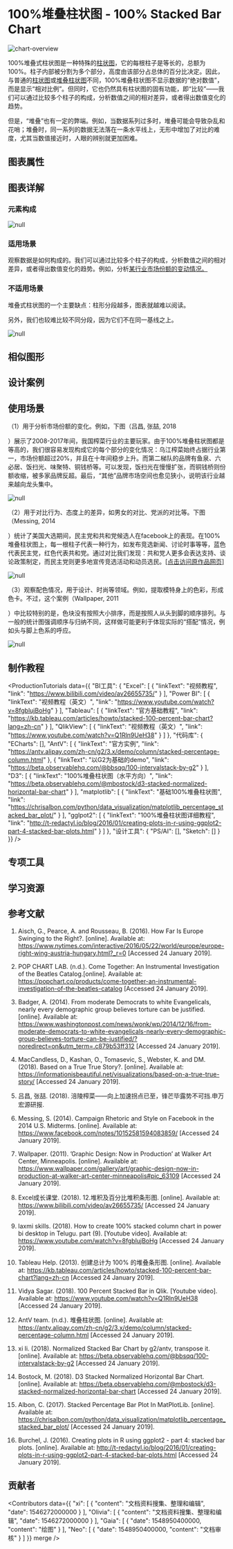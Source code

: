 
# 100%堆叠柱状图 - 100% Stacked Bar Chart


<section id="overview-graph-detail-content">

![chart-overview](//i.ibb.co/L1SJX9d/100-9d356a7b1e9672b225fc5ca9a3f5967e.png)

100%堆叠式柱状图是一种特殊的[柱状图](</charts/column_chart>)，它的每根柱子是等长的，总额为100%。柱子内部被分割为多个部分，高度由该部分占总体的百分比决定。因此，与普通的[柱状图](</charts/column_chart>)或[堆叠柱状图](</charts/stacked_column_chart>)不同，100%堆叠柱状图不显示数据的“绝对数值”，而是显示“相对比例”。但同时，它也仍然具有柱状图的固有功能，即“比较”——我们可以通过比较多个柱子的构成，分析数值之间的相对差异，或者得出数值变化的趋势。

但是，“堆叠”也有一定的弊端。例如，当数据系列过多时，堆叠可能会导致杂乱和花哨；堆叠时，同一系列的数据无法落在一条水平线上，无形中增加了对比的难度，尤其当数值接近时，人眼的辨别就更加困难。



</section>

## 图表属性

<!-- 自动识别，勿修改 -->
<section id="chart-property-graph-detail">

  <ChartProps />

</section>

## 图表详解

### 元素构成

<section id="chart-detail-graph-detail-content">

![null](//i.ibb.co/r2vqN83/1549097617643-657d81fe-892d-45c0-9abc-cc2f0c43a67a.jpg)



</section>

### 适用场景

<section id="appropriate-scene-graph-detail">

观察数据是如何构成的。我们可以通过比较多个柱子的构成，分析数值之间的相对差异，或者得出数值变化的趋势。例如，分析[某行业市场份额的变动情况。](<#usage-scene-graph-detail>)



</section>

### 不适用场景

<section id="unappropriate-scene-graph-detail">

堆叠式柱状图的一个主要缺点：柱形分段越多，图表就越难以阅读。

另外，我们也较难比较不同分段，因为它们不在同一基线之上。

![null](//i.ibb.co/fXsnqn1/1549105613173-5cafedd5-35e8-427a-a482-bf9ecff43608.jpg?x-oss-process=image/resize,w_520)



</section>

## 相似图形

<!-- 自动识别，勿修改 -->
<div id="resemble-chart-graph-detail"></div>

<SimilarCharts/>

## 设计案例

<div id="design-case-graph-detail"></div>

<DesignCaseContainer>
  
<DesignCaseItem
    description="《纽约时报》的报道，欧洲是否正转向右翼？在每一个100%堆叠柱状图中，柱子按年份排列，右翼政党用红色表示，高度表示当年获得的支持率。而左翼和中间党派则用灰色表示，可以有效的衬托出重点。此外，作者还将各个国家排列在一起（这种方式称为small multiple），这样国家之间的差异也一目了然（例如匈牙利一直是红色居多，英国、捷克等国则一直红色很少）。"
    link="https://www.nytimes.com/interactive/2016/05/22/world/europe/europe-right-wing-austria-hungary.html?_r=0"
    image="//i.ibb.co/Kjnrkn0/31402fe534dbf8e4d732d0ea58a57fbd.png"
/>
            
<DesignCaseItem
    description="关于披头士乐队的数据可视化作品。每一根长条代表披头士1963-1970年间发行的一首歌，被分割成几种颜色。每种颜色代表乐队中的一位成员（灰色表示合作的其他艺术家），上面标有乐器的icon，表示这位成员在这首歌里弹奏的乐器，可以说是一份骨灰级的粉丝作品了。"
    link="https://popchart.co/products/come-together-an-instrumental-investigation-of-the-beatles-catalog"
    image="http://www.tuzhidian.com:3001/upload/images/2019/beatles_87956242df3756c05a9c596f2ebdf5c4.jpg"
/>
            
<DesignCaseItem
    description="美国的一项民意调查，对恐怖分子嫌疑人进行折磨是不是合理的？红色代表合理，蓝色代表不合理。每一根条形加起来都是100%，但在这张图的设计中，柱子是按照正负极排列的（原点在中间），整体的排序也是按照红色柱子从长到短排列，这样设计更利于突出主旨，即哪种类型的人更同意折磨恐怖分子。"
    link="https://www.washingtonpost.com/news/wonk/wp/2014/12/16/from-moderate-democrats-to-white-evangelicals-nearly-every-demographic-group-believes-torture-can-be-justified/?noredirect=on&utm_term=.c879b53ff312"
    image="http://www.tuzhidian.com:3001/upload/images/2019/146ed31b1c29009c895eee2c1a38fd25_b1b07802a094a64f335ba0cd0ca5a832.jpg"
/>
            
<DesignCaseItem
    description="一个探索电影剧本改编的交互项目。每一个条形代表一部好莱坞电影，按照时长切割为一个个场景，蓝色代表忠于原著，红色代表不同于原著，鼠标移动上去，你还可以看到每个场景的电影画面、电影中的情节，以及原著中的对照情节。"
    link="https://informationisbeautiful.net/visualizations/based-on-a-true-true-story/"
    image="http://www.tuzhidian.com:3001/upload/images/2019/4383b74a5938e78169a6ca5762986384_63dcdbceed46cad713971ef2bf24bfa3.jpg"
/>
            
</DesignCaseContainer>

## 使用场景

<div id="usage-scene-graph-detail"></div>

（1）用于分析市场份额的变化。例如，下图（吕昌, 张喆, 2018

）展示了2008-2017年间，我国榨菜行业的主要玩家。由于100%堆叠柱状图都是等高的，我们很容易发现构成它的每个部分的变化情况：乌江榨菜始终占据行业第一，市场份额超过20%，并且在十年间稳步上升。而第二梯队的品牌有鱼泉、六必居、饭扫光、味聚特、铜钱桥等。可以发现，饭扫光在慢慢扩张，而铜钱桥则份额收缩，被多家品牌反超。最后，“其他”品牌市场空间也愈见狭小，说明该行业越来越向龙头集中。

![null](//i.ibb.co/4RnK9Vg/1548332629663-5223996f-db4c-4a36-bdfe-e9dbd81f6953.png)

（2）用于对比行为、态度上的差异，如男女的对比、党派的对比等。下图（Messing, 2014

）统计了美国大选期间，民主党和共和党候选人在facebook上的表现。在100%堆叠柱状图上，每一根柱子代表一种行为，如发布竞选新闻、讨论时事等等，蓝色代表民主党，红色代表共和党。通过对比我们发现：共和党人更多会表达支持、谈论政策制定，而民主党则更多地宣传竞选活动和动员选民。[[点击访问原作品网页]](<https://www.facebook.com/notes/10152581594083859/>)

![null](<//i.ibb.co/H2wZPYG/1549106412696-d3717b3a-520a-49a5-8a7d-d9301c89cb4c.png>)

（3）观察配色情况，用于设计、时尚等领域。例如，提取模特身上的色彩，形成色卡。不过，这个案例（Wallpaper, 2011

）中比较特别的是，色块没有按照大小排序，而是按照人从头到脚的顺序排列。与一般的统计图强调顺序与归纳不同，这样做可能更利于体现实际的“搭配”情况，例如头与脚上色系的呼应。

![null](<//i.ibb.co/D47SStG/1548332232069-1108596e-672f-455c-871c-23cc44ebd9a4.png>)



## 制作教程

<!-- 制作教程大类有：BI 工具 / 代码库 / 设计软件，请依次按照顺序填写 -->

<div id="production-tutorial-graph-detail"></div>

<ProductionTutorials
  data={{
  "BI工具": {
    "Excel": [
      {
        "linkText": "视频教程",
        "link": "https://www.bilibili.com/video/av26655735/"
      }
    ],
    "Power BI": [
      {
        "linkText": "视频教程（英文）",
        "link": "https://www.youtube.com/watch?v=8fgblujBoHg"
      }
    ],
    "Tableau": [
      {
        "linkText": "官方基础教程",
        "link": "https://kb.tableau.com/articles/howto/stacked-100-percent-bar-chart?lang=zh-cn"
      }
    ],
    "QlikView": [
      {
        "linkText": "视频教程（英文）",
        "link": "https://www.youtube.com/watch?v=Q1Rln9UeH38"
      }
    ]
  },
  "代码库": {
    "ECharts": [],
    "AntV": [
      {
        "linkText": "官方实例",
        "link": "https://antv.alipay.com/zh-cn/g2/3.x/demo/column/stacked-percentage-column.html"
      },
      {
        "linkText": "以G2为基础的demo",
        "link": "https://beta.observablehq.com/@bbsqq/100-intervalstack-by-g2"
      }
    ],
    "D3": [
      {
        "linkText": "100%堆叠柱状图（水平方向）",
        "link": "https://beta.observablehq.com/@mbostock/d3-stacked-normalized-horizontal-bar-chart"
      }
    ],
    "matplotlib": [
      {
        "linkText": "基础100%堆叠柱状图",
        "link": "https://chrisalbon.com/python/data_visualization/matplotlib_percentage_stacked_bar_plot/"
      }
    ],
    "gglpot2": [
      {
        "linkText": "100%堆叠柱状图详细教程",
        "link": "http://t-redactyl.io/blog/2016/01/creating-plots-in-r-using-ggplot2-part-4-stacked-bar-plots.html"
      }
    ]
  },
  "设计工具": {
    "PS/AI": [],
    "Sketch": []
  }
}}
/>


## 专项工具

<div id="specialty-tool-graph-detail"></div>



## 学习资源

<div id="learning-resource-graph-detail"></div>



## 参考文献

<div id="reference-graph-detail"></div>

<Reference>
  
1. Aisch, G., Pearce, A. and Rousseau, B. (2016). How Far Is Europe Swinging to the Right?. [online]. Available at: https://www.nytimes.com/interactive/2016/05/22/world/europe/europe-right-wing-austria-hungary.html?_r=0 [Accessed 24 January 2019].

2. POP CHART LAB. (n.d.). Come Together: An Instrumental Investigation of the Beatles Catalog.[online]. Available at: https://popchart.co/products/come-together-an-instrumental-investigation-of-the-beatles-catalog [Accessed 24 January 2019].

3. Badger, A. (2014). From moderate Democrats to white Evangelicals, nearly every demographic group believes torture can be justified. [online]. Available at: https://www.washingtonpost.com/news/wonk/wp/2014/12/16/from-moderate-democrats-to-white-evangelicals-nearly-every-demographic-group-believes-torture-can-be-justified/?noredirect=on&utm_term=.c879b53ff312 [Accessed 24 January 2019].

4. MacCandless, D., Kashan, O., Tomasevic, S., Webster, K. and DM. (2018). Based on a True True Story?. [online]. Available at: https://informationisbeautiful.net/visualizations/based-on-a-true-true-story/ [Accessed 24 January 2019].

5. 吕昌, 张喆. (2018). 涪陵榨菜——向上加速拐点已至，锋芒毕露势不可挡.申万宏源研报.

6. Messing, S. (2014). Campaign Rhetoric and Style on Facebook in the 2014 U.S. Midterms. [online]. Available at: https://www.facebook.com/notes/10152581594083859/ [Accessed 24 January 2019].

7. Wallpaper. (2011). ’Graphic Design: Now in Production’ at Walker Art Center, Minneapolis. [online]. Available at: https://www.wallpaper.com/gallery/art/graphic-design-now-in-production-at-walker-art-center-minneapolis#pic_63109 [Accessed 24 January 2019].

8. Excel成长课堂. (2018). 12.堆积及百分比堆积条形图. [online]. Available at: https://www.bilibili.com/video/av26655735/ [Accessed 24 January 2019].

9. laxmi skills. (2018). How to create 100% stacked column chart in power bi desktop in Telugu. part (9). [Youtube video]. Available at: https://www.youtube.com/watch?v=8fgblujBoHg [Accessed 24 January 2019].

10. Tableau Help. (2013). 创建总计为 100% 的堆叠条形图. [online]. Available at: https://kb.tableau.com/articles/howto/stacked-100-percent-bar-chart?lang=zh-cn [Accessed 24 January 2019].

11. Vidya Sagar. (2018). 100 Percent Stacked Bar in Qlik. [Youtube video]. Available at: https://www.youtube.com/watch?v=Q1Rln9UeH38 [Accessed 24 January 2019].

12. AntV team. (n.d.). 堆叠柱状图. [online]. Available at: https://antv.alipay.com/zh-cn/g2/3.x/demo/column/stacked-percentage-column.html [Accessed 24 January 2019].

13. xi li. (2018). Normalized Stacked Bar Chart by g2/antv, transpose it. [online]. Available at: https://beta.observablehq.com/@bbsqq/100-intervalstack-by-g2 [Accessed 24 January 2019].

14. Bostock, M. (2018). D3 Stacked Normalized Horizontal Bar Chart. [online]. Available at: https://beta.observablehq.com/@mbostock/d3-stacked-normalized-horizontal-bar-chart [Accessed 24 January 2019].

15. Albon, C. (2017). Stacked Percentage Bar Plot In MatPlotLib. [online]. Available at: https://chrisalbon.com/python/data_visualization/matplotlib_percentage_stacked_bar_plot/ [Accessed 24 January 2019].

16. Burchel, J. (2016). Creating plots in R using ggplot2 - part 4: stacked bar plots. [online]. Available at: http://t-redactyl.io/blog/2016/01/creating-plots-in-r-using-ggplot2-part-4-stacked-bar-plots.html [Accessed 24 January 2019].

</Reference>

## 贡献者

<div id="contributor-graph-detail"></div>

<!-- 默认读取github commit记录，非commit可以在data中可以自定义 -->

<Contributors
  data={{
  "xi": [
    {
      "content": "文档资料搜集、整理和编辑",
      "date": 1546272000000
    }
  ],
  "Olivia": [
    {
      "content": "文档资料搜集、整理和编辑",
      "date": 1546272000000
    }
  ],
  "Gaia": [
    {
      "date": 1548950400000,
      "content": "绘图"
    }
  ],
  "Neo": [
    {
      "date": 1548950400000,
      "content": "文档审核"
    }
  ]
}}
  merge
/>
